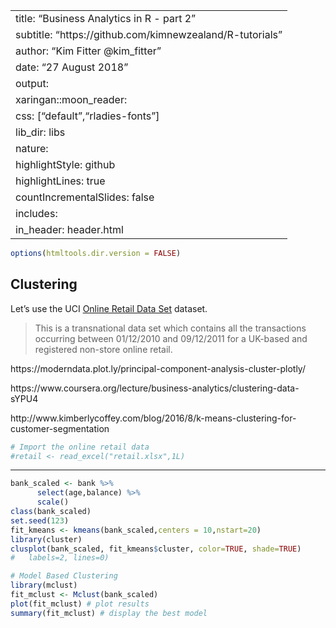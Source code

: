 
---
title: "Business Analytics in R - part 2"
subtitle: "https://github.com/kimnewzealand/R-tutorials "
author: "Kim Fitter @kim_fitter "
date: "27 August 2018"
output:
  xaringan::moon_reader:
    css: ["default","rladies-fonts"]
    lib_dir: libs
    nature:
      highlightStyle: github
      highlightLines: true
      countIncrementalSlides: false
    includes:
      in_header: header.html
---

```r
options(htmltools.dir.version = FALSE)
```


## Clustering


Let's use the UCI [Online Retail Data Set](https://archive.ics.uci.edu/ml/datasets/Online+Retail) dataset.

>This is a transnational data set which contains all the transactions occurring between 01/12/2010 and 09/12/2011 for a UK-based and registered non-store online retail.

https://moderndata.plot.ly/principal-component-analysis-cluster-plotly/

https://www.coursera.org/lecture/business-analytics/clustering-data-sYPU4

http://www.kimberlycoffey.com/blog/2016/8/k-means-clustering-for-customer-segmentation

```r
# Import the online retail data 
#retail <- read_excel("retail.xlsx",1L)
```

---

```r
bank_scaled <- bank %>% 
      select(age,balance) %>% 
      scale() 
class(bank_scaled)
set.seed(123)
fit_kmeans <- kmeans(bank_scaled,centers = 10,nstart=20)
library(cluster)
clusplot(bank_scaled, fit_kmeans$cluster, color=TRUE, shade=TRUE) 
#  	labels=2, lines=0)

```

```r
# Model Based Clustering
library(mclust)
fit_mclust <- Mclust(bank_scaled)
plot(fit_mclust) # plot results 
summary(fit_mclust) # display the best model
```
